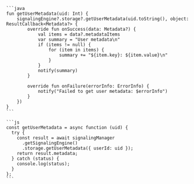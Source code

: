 <PlatformWrapper platform='android'>

    ```java
    fun getUserMetadata(uid: Int) {
        signalingEngine?.storage?.getUserMetadata(uid.toString(), object: ResultCallback<Metadata?> {
            override fun onSuccess(data: Metadata?) {
                val items = data?.metadataItems
                var summary = "User metadata\n"
                if (items != null) {
                    for (item in items) {
                        summary += "${item.key}: ${item.value}\n"
                    }
                }
                notify(summary)
            }

            override fun onFailure(errorInfo: ErrorInfo) {
                notify("Failed to get user metadata: $errorInfo")
            }
        })
    }
    ```

</PlatformWrapper>

<PlatformWrapper platform='ios'>


</PlatformWrapper>

<PlatformWrapper platform = 'web'>

    ```js
    const getUserMetadata = async function (uid) {
      try {
        const result = await signalingManager
          .getSignalingEngine()
          .storage.getUserMetadata({ userId: uid });
        return result.metadata;
      } catch (status) {
        console.log(status);
      }
    };
    ```     
</PlatformWrapper>

